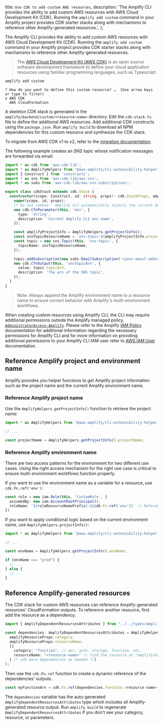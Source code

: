   title: `Use CDK to add custom AWS resources`,
  description: 'The Amplify CLI provides the ability to add custom AWS resources with AWS Cloud Development Kit (CDK). Running the `amplify add custom` command in your Amplify project provides CDK starter stacks along with mechanisms to reference other Amplify-generated resources.',
};

The Amplify CLI provides the ability to add custom AWS resources with AWS Cloud Development Kit (CDK). Running the `amplify add custom` command in your Amplify project provides CDK starter stacks along with mechanisms to reference other Amplify-generated resources.

> The [AWS Cloud Development Kit (AWS CDK)](https://docs.aws.amazon.com/cdk/latest/guide/home.html) is an open source software development framework to define your cloud application resources using familiar programming languages, such as Typescript.

```bash
amplify add custom
```
```console
? How do you want to define this custom resource? …  (Use arrow keys or type to filter)
❯ AWS CDK
  AWS CloudFormation
```

A skeleton CDK stack is generated in the `amplify/backend/custom/<resource-name>` directory. Edit the `cdk-stack.ts` file to define the additional AWS resources. Add additional CDK constructs using the `package.json`. Run `amplify build` to download all NPM dependencies for this custom resource and synthesize the CDK stack.

<Callout>

To migrate from AWS CDK v1 to v2, refer to the [migration documentation](/cli/migration/aws-cdk-migration/).

</Callout>


The following example creates an SNS topic whose notification messages are forwarded via email:

```ts
import * as cdk from 'aws-cdk-lib';
import * as AmplifyHelpers from '@aws-amplify/cli-extensibility-helper';
import { Construct } from 'constructs';
import * as sns from 'aws-cdk-lib/aws-sns';
import * as subs from 'aws-cdk-lib/aws-sns-subscriptions';

export class cdkStack extends cdk.Stack {
  constructor(scope: Construct, id: string, props?: cdk.StackProps, amplifyResourceProps?: AmplifyHelpers.AmplifyResourceProps) {
    super(scope, id, props);
    /* Do not remove - Amplify CLI automatically injects the current deployment environment in this input parameter */
    new cdk.CfnParameter(this, 'env', {
      type: 'String',
      description: 'Current Amplify CLI env name',
    });

    const amplifyProjectInfo = AmplifyHelpers.getProjectInfo();
    const snsTopicResourceName = `sns-topic-${amplifyProjectInfo.projectName}-${cdk.Fn.ref('env')}`;
    const topic = new sns.Topic(this, 'sns-topic', {
      topicName: snsTopicResourceName,
    });

    topic.addSubscription(new subs.EmailSubscription('<your-email-address>'));
    new cdk.CfnOutput(this, 'snsTopicArn', {
      value: topic.topicArn,
      description: 'The arn of the SNS topic',
    });
  }
}
```

> Note: Always append the Amplify environment name to a resource name to ensure correct behavior with Amplify's multi-environment workflows.

<Callout warning>

When creating custom resources using Amplify CLI, the CLI may require additional permissions outside the Amplify managed policy, [`AdministratorAccess-Amplify`](https://console.aws.amazon.com/iam/home#policies/arn:aws:iam::aws:policy/AdministratorAccess-Amplify).
Please refer to the Amplify [IAM Policy](/cli/reference/iam) documentation for additional information regarding the necessary permissions for Amplify CLI and for more information on providing additional permissions to your Amplify CLI IAM user refer to [AWS IAM User](https://docs.aws.amazon.com/IAM/latest/UserGuide/id_users_change-permissions.html#users_change_permissions-add-directly-console) documentation.

</Callout>

## Reference Amplify project and environment name

Amplify provides you helper functions to get Amplify project information such as the project name and the current Amplify environment name.

### Reference Amplify project name

Use the `AmplifyHelpers.getProjectInfo()` function to retrieve the project name:

```ts
import * as AmplifyHelpers from '@aws-amplify/cli-extensibility-helper';

// ...

const projectName = AmplifyHelpers.getProjectInfo().projectName;
```

### Reference Amplify environment name

There are two access patterns for the environment for two different use cases. Using the right access mechanism for the right use case is critical to ensure multi-environment workflows function properly.

If you want to use the environment name as a variable for a resource, use `cdk.Fn.ref('env')`:

```ts
const role = new iam.Role(this, 'CustomRole', {
  assumedBy: new iam.AccountRootPrincipal(),
  roleName: `${roleResourceNamePrefix}-${cdk.Fn.ref('env')}` // Reference to Amplify "env" name
})
```

If you want to apply conditional logic based on the current environment name, use `AmplifyHelpers.projectInfo()`:

```ts
import * as AmplifyHelpers from '@aws-amplify/cli-extensibility-helper';

// ...

const envName = AmplifyHelpers.getProjectInfo().envName;

if (envName === "prod") {
  // ...
} else {
  // ...
}
```

## Reference Amplify-generated resources

The CDK stack for custom AWS resources can reference Amplify-generated resources' CloudFormation outputs. To reference another resource, first add the resource as a dependency.

```ts
import { AmplifyDependentResourcesAttributes } from "../../types/amplify-dependent-resources-ref";

const dependencies: AmplifyDependentResourcesAttributes = AmplifyHelpers.addResourceDependency(this,
  amplifyResourceProps.category,
  amplifyResourceProps.resourceName,
  [{
    category: "function", // api, auth, storage, function, etc.
    resourceName: "<resource-name>" // find the resource at "amplify/backend/<category>/<resourceName>"
  } /* add more dependencies as needed */] 
);
```

Then use the `cdk.Fn.ref` function to create a dynamic reference of the dependencies' outputs.

```ts
const myFunctionArn = cdk.Fn.ref(dependencies.function.<resource-name>.Arn)
```

The `dependencies` variable has the auto-generated `AmplifyDependentResourcesAttributes` type which includes all Amplify-generated resource output. Run `amplify build` to regenerate `AmplifyDependentResourcesAttributes` if you don't see your category, resource, or parameters.

